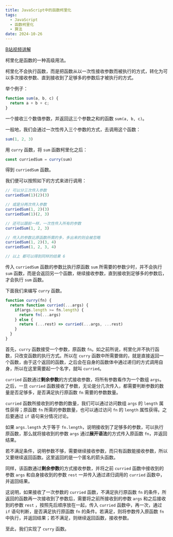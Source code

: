 ```yaml
---
title: JavaScript中的函数柯里化
tags:
  - JavaScript
  - 函数柯里化
  - 算法
date: 2024-10-26
---
```


[B站视频讲解](https://www.bilibili.com/video/BV1mQ1aY4Ezn/)

柯里化是函数的一种高级用法。

柯里化不会执行函数，而是把函数从以一次性接收参数而被执行的方式，转化为可以多次接收参数、直到接收到了足够多的参数后才被执行的方式。

举个例子：

```js noLineNumber
function sum(a, b, c) {
  return a + b + c;
}
```

一个接收三个数值参数，并返回这三个参数之和的函数 `sum(a, b, c)`。

一般地，我们会通过一次性传入三个参数的方式，去调用这个函数：

```js noLineNumber
sum(1, 2, 3)
```

用 `curry` 函数，将 `sum` 函数柯里化之后：

```js
const curriedSum = curry(sum)
```

得到 `curriedSum` 函数。

我们便可以按照如下的方式来进行调用：

```js noLineNumber
// 可以分三次传入参数
curriedSum(1)(2)(3)

// 或是分两次传入参数
curriedSum(1, 2)(3)
curriedSum(1)(2, 3)

// 还可以跟前一样，一次性传入所有的参数
curriedSum(1, 2, 3)

// 传入的参数比原函数所需的多，多出来的则会被忽略
curriedSum(1, 2)(3, 4)
curriedSum(1, 2, 3, 4)

// 以上 都可以得到同样的结果 6
```

传入 `curriedSum` 函数的参数比执行原函数 `sum` 所需要的参数少时，并不会执行 `sum` 函数，而是会返回另一个函数，继续接收参数，直到接收到足够多的参数后，才会执行 `sum` 函数。

下面我们来编写 `curry` 函数。

```js noLineNumber
function curry(fn) {
  return function curried(...args) {
    if(args.length >= fn.length) {
      return fn(...args)
    } else {
      return (...rest) => curried(...args, ...rest)
    }
  }
}
```

首先，`curry` 函数接受一个参数，原函数 `fn`。如之前所说，柯里化并不执行函数，只改变函数的执行方式。所以在 `curry` 函数中所需要做的，就是直接返回一个函数，由于这个返回的函数，之后会在自身的函数体中通过递归的方式调用自身，所以在这里需要起一个名字，就叫 `curried`。

`curried` 函数通过**剩余参数**的方式接收参数，将所有参数看作为一个数组 `args`。之后，一旦 `curried` 函数接收了参数，无论是分几次传入，都需要判断参数的数量是否足够多，是否满足执行原函数 `fn` 需要的参数数量。

`curried` 函数所接收到的参数的数量，我们可以通过访问数组 `args` 的 `length` 属性获得；原函数 `fn` 所需的参数数量，也可以通过访问 `fn` 的 `length` 属性获得。之后要通过 `if` 语句来分情况讨论。

如果 `args.length` 大于等于 `fn.length`，说明接收到了足够多的参数，可以执行原函数，那么就将接收到的参数 `args` 通过**展开语法**的方式传入原函数 `fn`，并返回结果。

若不满足条件，说明参数不够，需要继续接收参数，而只有函数能接收参数，所以又要继续返回函数。这里返回的是一个匿名的箭头函数。

同样，该函数通过**剩余参数**的方式接收参数，并将之前 `curried` 函数中接收到的参数 `args` 和自身接收到的参数 `rest` 一并传入通过递归调用的 `curried` 函数中，并返回结果。

这说明，如果接收了一次参数的 `curried` 函数，不满足执行原函数 `fn` 的条件，所返回的函数再一次接收到了参数后，需要将之前所接收到的参数 `args` 和之后接收到的参数 `rest` ，按照先后顺序放在一起，传入 `curried` 函数中，再一次，通过 `if` 语句判断，是否满足执行原函数 `fn` 的条件。若满足，则将参数传入原函数 `fn` 中执行，并返回结果；若不满足，则继续返回函数，接收参数。

至此，我们实现了 `curry` 函数。